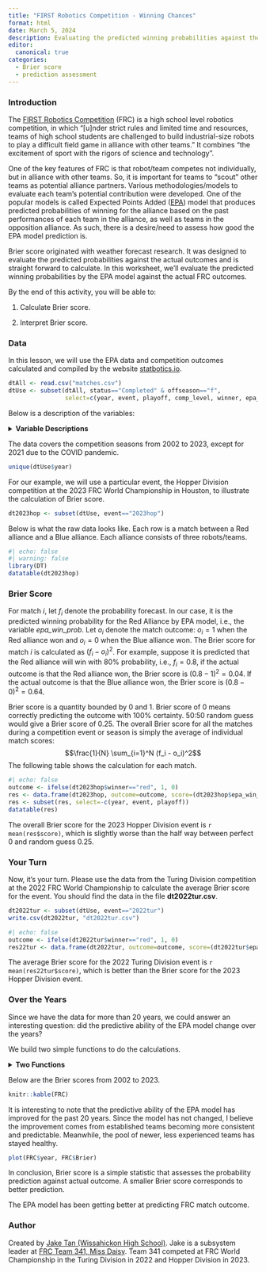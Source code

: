 ```yaml
---
title: "FIRST Robotics Competition - Winning Chances"
format: html
date: March 5, 2024
description: Evaluating the predicted winning probabilities against the actual outcomes.
editor: 
  canonical: true
categories:
  - Brier score
  - prediction assessment
---
```


### Introduction

The [FIRST Robotics Competition](https://www.firstinspires.org/robotics/frc) (FRC) is a high school level robotics competition, in which “\[u\]nder strict rules and limited time and resources, teams of high school students are challenged to build industrial-size robots to play a difficult field game in alliance with other teams.” It combines “the excitement of sport with the rigors of science and technology”.

One of the key features of FRC is that robot/team competes not individually, but in alliance with other teams. So, it is important for teams to “scout” other teams as potential alliance partners. Various methodologies/models to evaluate each team’s potential contribution were developed. One of the popular models is called Expected Points Added ([EPA](https://www.statbotics.io/blog/intro)) model that produces predicted probabilities of winning for the alliance based on the past performances of each team in the alliance, as well as teams in the opposition alliance. As such, there is a desire/need to assess how good the EPA model prediction is.

Brier score originated with weather forecast research. It was designed to evaluate the predicted probabilities against the actual outcomes and is straight forward to calculate. In this worksheet, we'll evaluate the predicted winning probabilities by the EPA model against the actual FRC outcomes.

::: {.callout-note collapse="true" title="Learning Objectives" appearance="minimal"}
By the end of this activity, you will be able to:

1.  Calculate Brier score.

2.  Interpret Brier score.
:::

### Data

In this lesson, we will use the EPA data and competition outcomes calculated and compiled by the website [statbotics.io](https://www.statbotics.io/).

```r
dtAll <- read.csv("matches.csv")
dtUse <- subset(dtAll, status=="Completed" & offseason=="f", 
                select=c(year, event, playoff, comp_level, winner, epa_win_prob))
```

Below is a description of the variables:

<details>

<summary><b>Variable Descriptions</b></summary>

| Variable     | Description                                                                |
|---------------------|---------------------------------------------------|
| year         | the year/season of the FRC event                                           |
| event        | unique identifier for each FRC event                                       |
| playoff      | "t" for playoff match; "f" for qualifying match                            |
| comp_level   | "qm" for qualifying match; "sf" for semifinals match; "f" for finals match |
| winner       | winning alliance ("red" or "blue") of the match                            |
| epa_win_prob | predicted winning probability for the Red Alliance by EPA model            |

</details>

The data covers the competition seasons from 2002 to 2023, except for 2021 due to the COVID pandemic.

```r
unique(dtUse$year)
```

For our example, we will use a particular event, the Hopper Division competition at the 2023 FRC World Championship in Houston, to illustrate the calculation of Brier score.

```r
dt2023hop <- subset(dtUse, event=="2023hop")
```

Below is what the raw data looks like. Each row is a match between a Red alliance and a Blue alliance. Each alliance consists of three robots/teams.

```r
#| echo: false
#| warning: false
library(DT)
datatable(dt2023hop)
```

### Brier Score

For match $i$, let $f_i$ denote the probability forecast. In our case, it is the predicted winning probability for the Red Alliance by EPA model, i.e., the variable *epa_win_prob*. Let $o_i$ denote the match outcome: $o_i=1$ when the Red alliance won and $o_i=0$ when the Blue alliance won. The Brier score for match $i$ is calculated as $(f_i - o_i)^2$. For example, suppose it is predicted that the Red alliance will win with 80% probability, i.e.,  $f_i=0.8$, if the actual outcome is that the Red alliance won, the Brier score is $(0.8-1)^2=0.04$. If the actual outcome is that the Blue alliance won, the Brier score is $(0.8-0)^2=0.64$.

Brier score is a quantity bounded by $0$ and $1$. Brier score of $0$ means correctly predicting the outcome with 100% certainty. 50:50 random guess would give a Brier score of $0.25$. The overall Brier score for all the matches during a competition event or season is simply the average of individual match scores:
$$\frac{1}{N} \sum_{i=1}^N (f_i - o_i)^2$$
The following table shows the calculation for each match.

```r
#| echo: false
outcome <- ifelse(dt2023hop$winner=="red", 1, 0)
res <- data.frame(dt2023hop, outcome=outcome, score=(dt2023hop$epa_win_prob-outcome)^2)
res <- subset(res, select=-c(year, event, playoff))
datatable(res)
```

The overall Brier score for the 2023 Hopper Division event is `r mean(res$score)`, which is slightly worse than the half way between perfect $0$ and random guess $0.25$.

### Your Turn

Now, it's your turn. Please use the data from the Turing Division competition at the 2022 FRC World Championship to calculate the average Brier score for the event. You should find the data in the file **dt2022tur.csv**.

```r
dt2022tur <- subset(dtUse, event=="2022tur")
write.csv(dt2022tur, "dt2022tur.csv")
```

```r
#| echo: false
outcome <- ifelse(dt2022tur$winner=="red", 1, 0)
res22tur <- data.frame(dt2022tur, outcome=outcome, score=(dt2022tur$epa_win_prob-outcome)^2)
```

::: {.callout-note collapse="true" title="Answer" appearance="minimal"}
The average Brier score for the 2022 Turing Division event is `r mean(res22tur$score)`, which is better than the Brier score for the 2023 Hopper Division event.
:::

### Over the Years

Since we have the data for more than 20 years, we could answer an interesting question: did the predictive ability of the EPA model change over the years?

We build two simple functions to do the calculations.

<details>

<summary><b>Two Functions</b></summary>

The first function calculates the Brier score for a given data set. Occasionally, a game can end in a draw. We assign the value of $0.5$ to $o_i$ for a draw.

```r
calcBS <- function(dt){
  n <- nrow(dt)
  outcome <- rep(NA, n)
  outcome[dt$winner=="red"] <- 1
  outcome[dt$winner=="draw"] <- 0.5
  outcome[dt$winner=="blue"] <- 0
  diff <- dt$epa_win_prob - outcome
  Brier <- mean(diff^2)
  c(n=n, Brier=Brier)
}
```

The second function separates the data by year and does the calculation for each year.

```r
byYear <- function(dt=dtUse) {
  yrs <- unique(dt$year)
  m <- length(yrs)
  size <- Brier <- rep(NA, m)
  for (i in 1:m) {
    dat <- subset(dt, year==yrs[i])
    res <- calcBS(dt=dat)
    size[i] <- res[1]
    Brier[i] <- res[2]
  }
  data.frame(year=yrs, n=size, Brier=Brier)
}
FRC <- byYear()
```

</details>

Below are the Brier scores from 2002 to 2023.

```r
knitr::kable(FRC)
```

It is interesting to note that the predictive ability of the EPA model has improved for the past 20 years. Since the model has not changed, I believe the improvement comes from established teams becoming more consistent and predictable. Meanwhile, the pool of newer, less experienced teams has stayed healthy. 

```r
plot(FRC$year, FRC$Brier)
```

::: {.callout-note collapse="true" title="Conclusion" appearance="minimal"}
In conclusion, Brier score is a simple statistic that assesses the probability prediction against actual outcome. A smaller Brier score corresponds to better prediction.

The EPA model has been getting better at predicting FRC match outcome.
:::

### Author

Created by [Jake Tan (Wissahickon High School)](https://www.jakeatan.com/). Jake is a subsystem leader at [FRC Team 341, Miss Daisy](https://www.team341.com/). Team 341 competed at FRC World Championship in the Turing Division in 2022 and Hopper Division in 2023.
